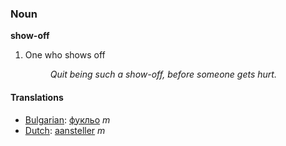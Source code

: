 === Noun ===
'''show-off'''

# One who shows off
#: ''Quit being such a show-off, before someone gets hurt.''

====Translations====
*[[Bulgarian]]: [[фукльо]] ''m''
*[[Dutch]]: [[aansteller]] ''m''